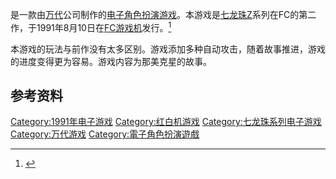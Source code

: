 {{NoteTA
| G1=Games
| G2=DragonBall
}}
{{Infobox VG
| title       = 七龍珠ZII 激神弗理沙！！
| original    = 
| japanese    = ドラゴンボールZII 激神フリーザ!!
| english     = 
| image       = 
| caption     = 
| genre       = [[角色扮演遊戲|角色扮演遊戲]]
| platforms   = [[紅白機|紅白機]]
| developer   = [[Tose|Tose]]
| publisher   = [[萬代|萬代]]
| director    = 杉本則之
| producer    = 
| designer    = 
| writer      = 杉本則之
| programmer  = しみずかずや
| composer    = いちだたけし
| artist      = N.SUGIMOTO、T.EGUCHI<br />MUGARUTIE、SOBA
| series      = [[七龍珠系列|七龍珠系列]]
| engine      = 
| modes       = [[單人遊戲|單人遊戲]]
| released    = {{vgr|JP|1991年8月10日}}
}}
{{vgname|七龙珠ZII 激神弗力札！！|ja=ドラゴンボールZII 激神フリーザ!!}}是一款由[[万代|万代]]公司制作的[[电子角色扮演游戏|电子角色扮演游戏]]。本游戏是[[七龙珠Z|七龙珠Z]]系列在FC的第二作，于1991年8月10日在[[FC游戏机|FC游戏机]]发行。<ref name="gamefaqs">{{cite web| url = http://www.gamefaqs.com/nes/562880-dragon-ball-z-ii-gekigami-freeza/data| title = Release information| publisher = [[GameFAQs|GameFAQs]]| date = | accessdate = 2016-01-19| language = en| archive-date = 2015-10-20| archive-url = https://web.archive.org/web/20151020072401/http://www.gamefaqs.com/nes/562880-dragon-ball-z-ii-gekigami-freeza/data| dead-url = no}}</ref>

本游戏的玩法与前作没有太多区别。游戏添加多种自动攻击，随着故事推进，游戏的进度变得更为容易。游戏内容为那美克星的故事。

== 参考资料 ==
{{Reflist}}

{{七龙珠游戏系列}}

{{DEFAULTSORT:Dragon Ball Z II Gekigami Freeza}}
[[Category:1991年电子游戏|Category:1991年电子游戏]]
[[Category:红白机游戏|Category:红白机游戏]]
[[Category:七龙珠系列电子游戏|Category:七龙珠系列电子游戏]]
[[Category:万代游戏|Category:万代游戏]]
[[Category:電子角色扮演遊戲|Category:電子角色扮演遊戲]]

{{BandaiNamco-stub}}
{{rpg-videogame-stub}}